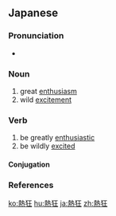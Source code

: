 ==Japanese==
{{ja-kanjitab|ねつ|k1=ねっ|きょう}}

===Pronunciation===
* {{ja-pron|ねっきょう|y=o|acc=0|acc_ref=NHK}}

===Noun===
{{ja-noun|ねっきょう}}

# great [[enthusiasm]]
# wild [[excitement]]

===Verb===
{{ja-verb-suru|ねっきょう}}

# be greatly [[enthusiastic]]
# be wildly [[excited]]

====Conjugation====
{{ja-suru|熱狂|ねっきょう}}

===References===
<references/>

[[ko:熱狂]]
[[hu:熱狂]]
[[ja:熱狂]]
[[zh:熱狂]]